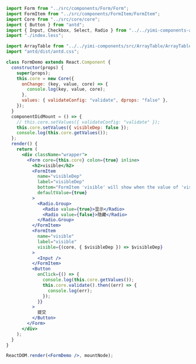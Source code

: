 ```jsx
import Form from "../src/components/Form/Form";
import FormItem from "../src/components/FormItem/FormItem";
import Core from "../src/core/core";
import { Button } from "antd";
import { Input, Checkbox, Select, Radio } from "../../yimi-components-antd-v4/";
import "./index.less";

import ArrayTable from "../../yimi-components/src/ArrayTable/ArrayTable";
import "antd/dist/antd.css";

class FormDemo extends React.Component {
  constructor(props) {
    super(props);
    this.core = new Core({
      onChange: (key, value, core) => {
        console.log(key, value, core);
      },
      values: { validateConfig: "validate", dprops: "false" },
    });
  }
  componentDidMount = () => {
    // this.core.setValues({ validateConfig: "validate" });
    this.core.setValues({ visibleDep: false });
    console.log(this.core.getValues());
  };
  render() {
    return (
      <div className="wrapper">
        <Form core={this.core} colon={true} inline>
          <h2>visible</h2>
          <FormItem
            name="visibleDep"
            label="visibleDep"
            bottom="FormItem 'visible' will show when the value of 'visibleDep' is 'true'"
            defaultValue={true}
          >
            <Radio.Group>
              <Radio value={true}>显示</Radio>
              <Radio value={false}>隐藏</Radio>
            </Radio.Group>
          </FormItem>
          <FormItem
            name="visible"
            label="visible"
            visible={(core, { $visibleDep }) => $visibleDep}
          >
            <Input />
          </FormItem>
          <Button
            onClick={() => {
              console.log(this.core.getValues());
              this.core.validate().then((err) => {
                console.log(err);
              });
            }}
          >
            提交
          </Button>
        </Form>
      </div>
    );
  }
}

ReactDOM.render(<FormDemo />, mountNode);
```
